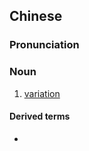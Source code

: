 {{also|变分}}
==Chinese==
{{zh-forms|s=变分}}

===Pronunciation===
{{zh-pron
|m=biànfēn
|cat=n
}}

===Noun===
{{zh-noun}}

# {{lb|zh|mathematics}} [[variation]]

====Derived terms====
* {{zh-l|變分法}}